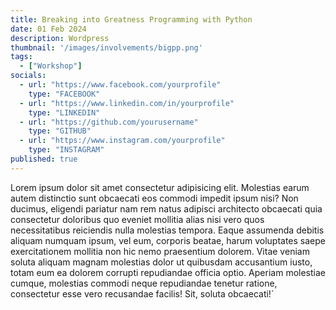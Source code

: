 ```yaml
---
title: Breaking into Greatness Programming with Python
date: 01 Feb 2024
description: Wordpress
thumbnail: '/images/involvements/bigpp.png'
tags:
  - ["Workshop"] 
socials:
  - url: "https://www.facebook.com/yourprofile"
    type: "FACEBOOK"
  - url: "https://www.linkedin.com/in/yourprofile"
    type: "LINKEDIN"
  - url: "https://github.com/yourusername"
    type: "GITHUB"
  - url: "https://www.instagram.com/yourprofile"
    type: "INSTAGRAM"
published: true
---
```


Lorem ipsum dolor sit amet consectetur adipisicing elit. Molestias earum autem distinctio sunt obcaecati eos commodi impedit ipsum nisi? Non ducimus, eligendi pariatur nam rem natus adipisci architecto obcaecati quia consectetur doloribus quo eveniet mollitia alias nisi vero quos necessitatibus reiciendis nulla molestias tempora. Eaque assumenda debitis aliquam numquam ipsum, vel eum, corporis beatae, harum voluptates saepe exercitationem mollitia non hic nemo praesentium dolorem. Vitae veniam soluta aliquam magnam molestias dolor ut quibusdam accusantium iusto, totam eum ea dolorem corrupti repudiandae officia optio. Aperiam molestiae cumque, molestias commodi neque repudiandae tenetur ratione, consectetur esse vero recusandae facilis! Sit, soluta obcaecati!`